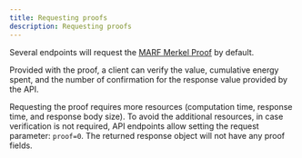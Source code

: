 ```yaml
---
title: Requesting proofs
description: Requesting proofs
---
```


Several endpoints will request the [MARF Merkel Proof](https://github.com/stacksgov/sips/blob/main/sips/sip-004/sip-004-materialized-view.md#marf-merkle-proofs) by default.

Provided with the proof, a client can verify the value, cumulative energy spent, and the number of confirmation for the response value provided by the API.

Requesting the proof requires more resources (computation time, response time, and response body size). To avoid the additional resources, in case verification is not required, API endpoints allow setting the request parameter: `proof=0`. The returned response object will not have any proof fields.